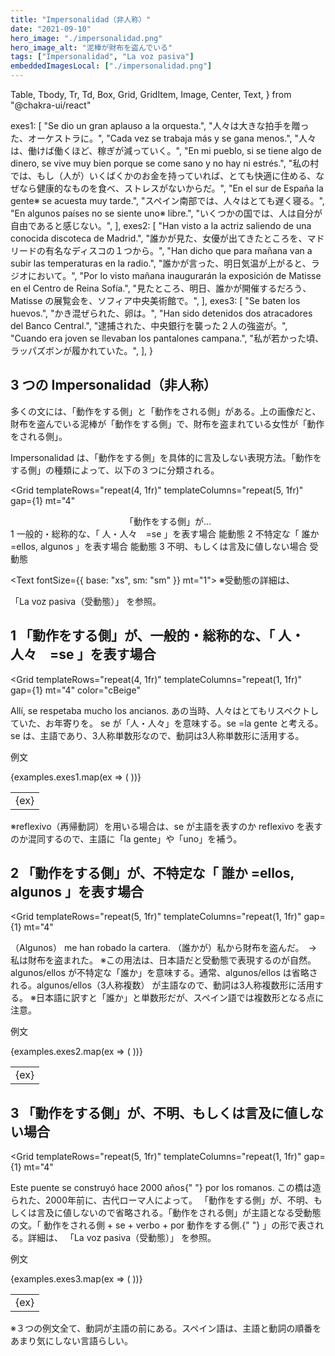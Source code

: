 ```yaml
---
title: "Impersonalidad（非人称）"
date: "2021-09-10"
hero_image: "./impersonalidad.png"
hero_image_alt: "泥棒が財布を盗んでいる"
tags: ["Impersonalidad", "La voz pasiva"]
embeddedImagesLocal: ["./impersonalidad.png"]
---
```


  Table,
  Tbody,
  Tr,
  Td,
  Box,
  Grid,
  GridItem,
  Image,
  Center,
  Text,
} from "@chakra-ui/react"

  exes1: [
    "Se dio un gran aplauso a la orquesta.",
    "人々は大きな拍手を贈った、オーケストラに。",
    "Cada vez se trabaja más y se gana menos.",
    "人々は、働けば働くほど、稼ぎが減っていく。",
    "En mi pueblo, si se tiene algo de dinero, se vive muy bien porque se come sano y no hay ni estrés.",
    "私の村では、もし（人が）いくばくかのお金を持っていれば、とても快適に住める、なぜなら健康的なものを食べ、ストレスがないからだ。",
    "En el sur de España la gente※ se acuesta muy tarde.",
    "スペイン南部では、人々はとても遅く寝る。",
    "En algunos países no se siente uno※ libre.",
    "いくつかの国では、人は自分が自由であると感じない。",
  ],
  exes2: [
    "Han visto a la actriz saliendo de una conocida discoteca de Madrid.",
    "誰かが見た、女優が出てきたところを、マドリードの有名なディスコの１つから。",
    "Han dicho que para mañana van a subir las temperaturas en la radio.",
    "誰かが言った、明日気温が上がると、ラジオにおいて。",
    "Por lo visto mañana inaugurarán la exposición de Matisse en el Centro de Reina Sofía.",
    "見たところ、明日、誰かが開催するだろう、Matisse の展覧会を、ソフィア中央美術館で。",
  ],
  exes3: [
    "Se baten los huevos.",
    "かき混ぜられた、卵は。",
    "Han sido detenidos dos atracadores del Banco Central.",
    "逮捕された、中央銀行を襲った２人の強盗が。",
    "Cuando era joven se llevaban los pantalones campana.",
    "私が若かった頃、ラッパズボンが履かれていた。",
  ],
}

<Box>
  <GatsbyImage
    alt="泥棒が財布を盗んでいる"
    image={getImage(props.localImages[0])}
  />
</Box>

## 3 つの Impersonalidad（非人称）

多くの文には、「動作をする側」と「動作をされる側」がある。上の画像だと、財布を盗んでいる泥棒が「動作をする側」で、財布を盗まれている女性が「動作をされる側」。

Impersonalidad は、「動作をする側」を具体的に言及しない表現方法。「動作をする側」の種類によって、以下の３つに分類される。

<Grid
  templateRows="repeat(4, 1fr)"
  templateColumns="repeat(5, 1fr)"
  gap={1}
  mt="4"
>
  <Center as={GridItem} rowSpan={1} colSpan={5} bg="cYellow2" p="1">
    「動作をする側」が...
  </Center>
  <GridItem rowSpan={1} colSpan={4} bg="cYellow2" p="2">
    1 一般的・総称的な、「 人・人々　=se 」を表す場合
  </GridItem>
  <GridItem rowSpan={1} colSpan={1} bg="cYellow2" p="2">
    能動態
  </GridItem>
  <GridItem rowSpan={1} colSpan={4} bg="cYellow2" p="2">
    2 不特定な「 誰か =ellos, algunos 」を表す場合
  </GridItem>
  <GridItem rowSpan={1} colSpan={1} bg="cYellow2" p="2">
    能動態
  </GridItem>
  <GridItem rowSpan={1} colSpan={4} bg="cYellow2" p="2">
    3 不明、もしくは言及に値しない場合
  </GridItem>
  <GridItem rowSpan={1} colSpan={1} bg="cYellow2" p="2">
    受動態
  </GridItem>
</Grid>

<Text fontSize={{ base: "xs", sm: "sm" }} mt="1">
  ※受動態の詳細は、
  <Link to="/pasiva">
    <span style={{ color: "#A293C2" }}>「La voz pasiva（受動態）」</span>
  </Link>
  を参照。
</Text>

## 1 「動作をする側」が、一般的・総称的な、「 人・人々　=se 」を表す場合

<Grid
  templateRows="repeat(4, 1fr)"
  templateColumns="repeat(1, 1fr)"
  gap={1}
  mt="4"
  color="cBeige"
>
  <GridItem rowSpan={1} colSpan={1} bg="cBlue2" p="2">
    Allí, se respetaba mucho los ancianos.
  </GridItem>
  <GridItem rowSpan={1} colSpan={1} bg="cBlue2" p="2">
    あの当時、人々はとてもリスペクトしていた、お年寄りを。
  </GridItem>
  <GridItem rowSpan={2} colSpan={1} bg="cBlue2" p="2">
    se が「人・人々」を意味する。se =la gente と考える。se
    は、主語であり、3人称単数形なので、動詞は3人称単数形に活用する。
  </GridItem>
</Grid>

例文

<Table variant="striped" colorScheme="blackAlpha" mt="3" mb="8">
  <Tbody>
    {examples.exes1.map(ex => (
      <Tr key={ex}>
        <Td>{ex}</Td>
      </Tr>
    ))}
  </Tbody>
</Table>

<Text color="cRed">
  ※reflexivo（再帰動詞）を用いる場合は、se が主語を表すのか reflexivo
  を表すのか混同するので、主語に「la gente」や「uno」を補う。
</Text>

## 2 「動作をする側」が、不特定な「 誰か =ellos, algunos 」を表す場合

<Grid
  templateRows="repeat(5, 1fr)"
  templateColumns="repeat(1, 1fr)"
  gap={1}
  mt="4"
>
  <GridItem rowSpan={1} colSpan={1} bg="cGreen2" p="2">
    （Algunos） me han robado la cartera.
  </GridItem>
  <GridItem rowSpan={1} colSpan={1} bg="cGreen2" p="2">
    （誰かが）私から財布を盗んだ。　→　私は財布を盗まれた。
    <span style={{ color: "#E18C7A" }}>
      ※この用法は、日本語だと受動態で表現するのが自然。
    </span>
  </GridItem>
  <GridItem rowSpan={3} colSpan={1} bg="cGreen2" p="2">
    algunos/ellos が不特定な「誰か」を意味する。通常、algunos/ellos
    は省略される。algunos/ellos（3人称複数）
    が主語なので、動詞は3人称複数形に活用する。
    <span style={{ color: "#E18C7A" }}>
      ※日本語に訳すと「誰か」と単数形だが、スペイン語では複数形となる点に注意。
    </span>
  </GridItem>
</Grid>

例文

<Table variant="striped" colorScheme="blackAlpha" mt="3" mb="8">
  <Tbody>
    {examples.exes2.map(ex => (
      <Tr key={ex}>
        <Td>{ex}</Td>
      </Tr>
    ))}
  </Tbody>
</Table>

## 3 「動作をする側」が、不明、もしくは言及に値しない場合

<Grid
  templateRows="repeat(5, 1fr)"
  templateColumns="repeat(1, 1fr)"
  gap={1}
  mt="4"
>
  <GridItem rowSpan={1} colSpan={1} bg="cYellow" p="2">
    Este puente se construyó hace 2000 años{" "}
    <Text as="del">por los romanos.</Text>
  </GridItem>
  <GridItem rowSpan={1} colSpan={1} bg="cYellow" p="2">
    この橋は造られた、2000年前に、<Text as="del">古代ローマ人によって。</Text>
  </GridItem>

  <GridItem rowSpan={3} colSpan={1} bg="cYellow" p="2">
    「動作をする側」が、不明、もしくは言及に値しないので省略される。「動作をされる側」が主語となる受動態の文。「
    動作をされる側 + se + verbo + <Text as="del">por 動作をする側.</Text>{" "}
    」の形で表される。詳細は、
    <Link to="/pasiva">
      <span style={{ color: "#A293C2" }}>「La voz pasiva（受動態）」</span>
    </Link>
    を参照。
  </GridItem>
</Grid>

例文

<Table variant="striped" colorScheme="blackAlpha" mt="3" mb="8">
  <Tbody>
    {examples.exes3.map(ex => (
      <Tr key={ex}>
        <Td>{ex}</Td>
      </Tr>
    ))}
  </Tbody>
</Table>
<Text color="cRed">
  ※３つの例文全て、動詞が主語の前にある。スペイン語は、主語と動詞の順番をあまり気にしない言語らしい。
</Text>
